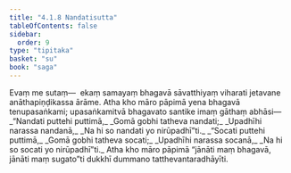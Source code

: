 ```yaml
---
title: "4.1.8 Nandatisutta"
tableOfContents: false
sidebar:
  order: 9
type: "tipitaka"
basket: "su"
book: "saga"
---
```



<DynamicBreadcrumb />

<Division number="144" book="saga" bookNo="12" page="109">

<Paragraph number="804" book="saga">
Evaṃ me sutaṃ—  ekaṃ samayaṃ bhagavā sāvatthiyaṃ viharati jetavane anāthapiṇḍikassa ārāme. Atha kho māro pāpimā yena bhagavā tenupasaṅkami; upasaṅkamitvā bhagavato santike imaṃ gāthaṃ abhāsi—
</Paragraph>

<Paragraph number="805" type="verses" book="saga">
_“Nandati puttehi puttimā,_  
_Gomā gobhi tatheva nandati;_  
_Upadhīhi narassa nandanā,_  
_Na hi so nandati yo nirūpadhī”ti._  

</Paragraph>

<Paragraph number="806" type="verses" book="saga">
_“Socati puttehi puttimā,_  
_Gomā gobhi tatheva socati;_  
_Upadhīhi narassa socanā,_  
_Na hi so socati yo nirūpadhī”ti._  

</Paragraph>

<Paragraph number="807" book="saga">
Atha kho māro pāpimā “jānāti maṃ bhagavā, jānāti maṃ sugato”ti dukkhī dummano tatthevantaradhāyīti.
</Paragraph>
</Division>